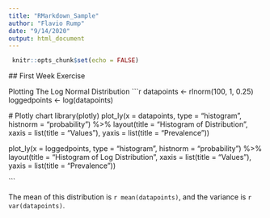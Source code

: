 ```yaml
---
title: "RMarkdown_Sample"
author: "Flavio Rump"
date: "9/14/2020"
output: html_document
---
```


```r
 knitr::opts_chunk$set(echo = FALSE)
 ```
 
 ## First Week Exercise
 
 Plotting The Log Normal Distribution
 ```r
 
 datapoints <- rlnorm(100, 1, 0.25)
 loggedpoints <- log(datapoints)
 
 
 
 # Plotly chart 
 library(plotly)
 plot_ly(x = datapoints, type = "histogram", histnorm = "probability") %>%
     layout(title = "Histogram of Distribution",
          xaxis = list(title = "Values"),
          yaxis = list(title = "Prevalence"))
 
 plot_ly(x = loggedpoints, type = "histogram", histnorm = "probability") %>%
   layout(title = "Histogram of Log Distribution",
          xaxis = list(title = "Values"),
          yaxis = list(title = "Prevalence"))
 
 ```
 
 The mean of this distribution is `r mean(datapoints)`, and the variance is `r var(datapoints)`.